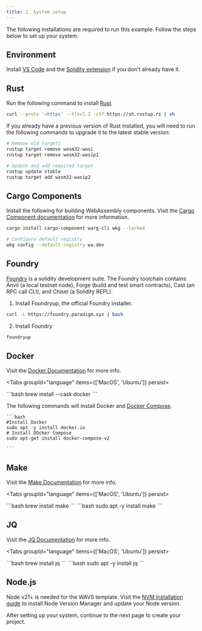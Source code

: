 ```yaml
---
title: 2. System setup
---
```


The following installations are required to run this example. Follow the steps below to set up your system.

## Environment

Install [VS Code](https://code.visualstudio.com/download) and the [Solidity extension](https://marketplace.visualstudio.com/items?itemName=JuanBlanco.solidity) if you don't already have it.

## Rust

Run the following command to install [Rust](https://www.rust-lang.org/tools/install).
```bash
curl --proto '=https' --tlsv1.2 -sSf https://sh.rustup.rs | sh
```

<Callout title="Upgrade Rust" type="info">

If you already have a previous version of Rust installed, you will need to run the following commands to upgrade it to the latest stable version:

```bash
# Remove old targets
rustup target remove wasm32-wasi
rustup target remove wasm32-wasip1

# Update and add required target
rustup update stable
rustup target add wasm32-wasip2
```
</Callout>


## Cargo Components

Install the following for building WebAssembly components. Visit the [Cargo Component documentation](https://github.com/bytecodealliance/cargo-component#installation) for more information.

```bash
cargo install cargo-component warg-cli wkg --locked

# Configure default registry
wkg config --default-registry wa.dev
```

## Foundry

[Foundry](https://book.getfoundry.sh/) is a solidity development suite. The Foundry toolchain contains Anvil (a local testnet node), Forge (build and test smart contracts), Cast (an RPC call CLI), and Chisel (a Solidity REPL).


1. Install Foundryup, the official Foundry installer.

```bash
curl -L https://foundry.paradigm.xyz | bash
```

2. Install Foundry

```bash
foundryup
```

## Docker

Visit the [Docker Documentation](https://docs.docker.com/get-started/get-docker/) for more info.

<Tabs groupId="language" items={['MacOS', 'Ubuntu']} persist>

  <Tab value="MacOS">
    ```bash
    brew install --cask docker
    ```
  </Tab>

  <Tab value="Ubuntu">

  The following commands will install Docker and [Docker Compose](https://docs.docker.com/compose/).

    ```bash
    #Install Docker
    sudo apt -y install docker.io
    # Install DOcker Compose
    sudo apt-get install docker-compose-v2

    ```
  </Tab>

</Tabs>



## Make

Visit the [Make Documentation](https://www.gnu.org/software/make/manual/make.html) for more info.


<Tabs groupId="language" items={['MacOS', 'Ubuntu']} persist>

  <Tab value="MacOS">
    ```bash
    brew install make
    ```
  </Tab>

  <Tab value="Ubuntu">
    ```bash
    sudo apt -y install make
    ```
  </Tab>

</Tabs>


## JQ

Visit the [JQ Documentation](https://jqlang.org/download/) for more info.

<Tabs groupId="language" items={['MacOS', 'Ubuntu']} persist>

  <Tab value="MacOS">
    ```bash
    brew install jq
    ```
  </Tab>

  <Tab value="Ubuntu">
    ```bash
    sudo apt -y install jq
    ```
  </Tab>

</Tabs>

## Node.js

Node v21+ is needed for the WAVS template. Visit the [NVM Installation guide](https://github.com/nvm-sh/nvm?tab=readme-ov-file#installing-and-updating) to install Node Version Manager and update your Node version.


After setting up your system, continue to the next page to create your project.
